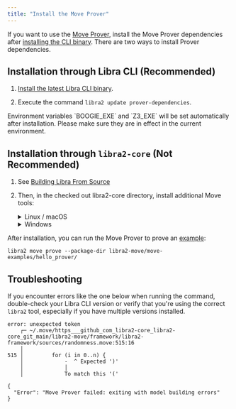 ```yaml
---
title: "Install the Move Prover"
---
```



If you want to use the [Move Prover](/build/smart-contracts/prover), install the Move Prover dependencies after [installing the CLI binary](/build/cli/setup-cli/.).
There are two ways to install Prover dependencies.

## Installation through Libra CLI (Recommended)

1. [Install the latest Libra CLI binary](/build/cli/install-cli/install-cli-mac).

2. Execute the command `libra2 update prover-dependencies`.

<Aside type="note">
  Environment variables `BOOGIE_EXE` and `Z3_EXE` will be set automatically after installation. Please make sure
  they are in effect in the current environment.
</Aside>

## Installation through `libra2-core` (Not Recommended)

1. See [Building Libra From Source](/network/nodes/building-from-source)

2. Then, in the checked out libra2-core directory, install additional Move tools:

   <details>
     <summary>Linux / macOS</summary>

     1. Open a Terminal session.
     2. Run the dev setup script to prepare your environment: `./scripts/dev_setup.sh -yp`
     3. Update your current shell environment: `source ~/.profile`

     <Aside type="note" emoji="ℹ️">
       `dev_setup.sh -p` updates your `~./profile` with environment variables to support the installed Move Prover tools. You may need to set `.bash_profile` or `.zprofile` or other setup files for your shell.
     </Aside>
   </details>

   <details>
     <summary>Windows</summary>

     1. Open a PowerShell terminal as an administrator.
     2. Run the dev setup script to prepare your environment: `PowerShell -ExecutionPolicy Bypass -File ./scripts/windows_dev_setup.ps1 -y`
   </details>

After installation, you can run the Move Prover to prove an [example](https://github.com/libra2org/libra2-core/tree/main/libra2-move/move-examples/hello_prover):

```shellscript filename="Terminal"
libra2 move prove --package-dir libra2-move/move-examples/hello_prover/
```

## Troubleshooting

If you encounter errors like the one below when running the command, double-check your Libra CLI version or verify that you're using the correct `libra2` tool, especially if you have multiple versions installed.

```shellscript filename="Terminal
error: unexpected token
    ┌─ ~/.move/https___github_com_libra2-core_libra2-core_git_main/libra2-move/framework/libra2-framework/sources/randomness.move:515:16
    │
515 │         for (i in 0..n) {
    │             -  ^ Expected ')'
    │             │
    │             To match this '('

{
  "Error": "Move Prover failed: exiting with model building errors"
}
```
